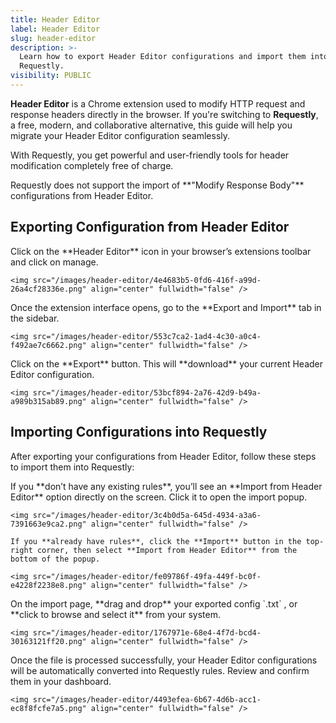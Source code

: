 ```yaml
---
title: Header Editor
label: Header Editor
slug: header-editor
description: >-
  Learn how to export Header Editor configurations and import them into
  Requestly.
visibility: PUBLIC
---
```

**Header Editor** is a Chrome extension used to modify HTTP request and response headers directly in the browser. If you're switching to **Requestly**, a free, modern, and collaborative alternative, this guide will help you migrate your Header Editor configuration seamlessly.

With Requestly, you get powerful and user-friendly tools for header modification completely free of charge.

<Info>
  Requestly does not support the import of **"Modify Response Body"** configurations from Header Editor.
</Info>

## Exporting Configuration from Header Editor

<Steps>
  <Step title="Open the Header Editor Extension">
    Click on the **Header Editor** icon in your browser’s extensions toolbar and click on manage.

    <img src="/images/header-editor/4e4683b5-0fd6-416f-a99d-26a4cf28336e.png" align="center" fullwidth="false" />
  </Step>

  <Step title="Navigate to the “Export and Import” Tab">
    Once the extension interface opens, go to the **Export and Import** tab in the sidebar.

    <img src="/images/header-editor/553c7ca2-1ad4-4c30-a0c4-f492ae7c6662.png" align="center" fullwidth="false" />
  </Step>

  <Step title="Export Your Configuration">
    Click on the **Export** button. This will **download** your current Header Editor configuration.

    <img src="/images/header-editor/53bcf894-2a76-42d9-b49a-a989b315ab89.png" align="center" fullwidth="false" />
  </Step>
</Steps>

## **Importing Configurations into Requestly**

After exporting your configurations from Header Editor, follow these steps to import them into Requestly:

<Steps>
  <Step title="Open your Requestly Dashboard">
    If you **don’t have any existing rules**, you’ll see an **Import from Header Editor** option directly on the screen. Click it to open the import popup.

    <img src="/images/header-editor/3c4b0d5a-645d-4934-a3a6-7391663e9ca2.png" align="center" fullwidth="false" />

    If you **already have rules**, click the **Import** button in the top-right corner, then select **Import from Header Editor** from the bottom of the popup.

    <img src="/images/header-editor/fe09786f-49fa-449f-bc0f-e4228f2238e8.png" align="center" fullwidth="false" />
  </Step>

  <Step title="Upload the Exported File">
    On the import page, **drag and drop** your exported config `.txt` , or **click to browse and select it** from your system.

    <img src="/images/header-editor/1767971e-68e4-4f7d-bcd4-30163121ff20.png" align="center" fullwidth="false" />
  </Step>

  <Step title="Review Imported Rules">
    Once the file is processed successfully, your Header Editor configurations will be automatically converted into Requestly rules. Review and confirm them in your dashboard.

    <img src="/images/header-editor/4493efea-6b67-4d6b-acc1-ec8f8fcfe7a5.png" align="center" fullwidth="false" />
  </Step>
</Steps>
